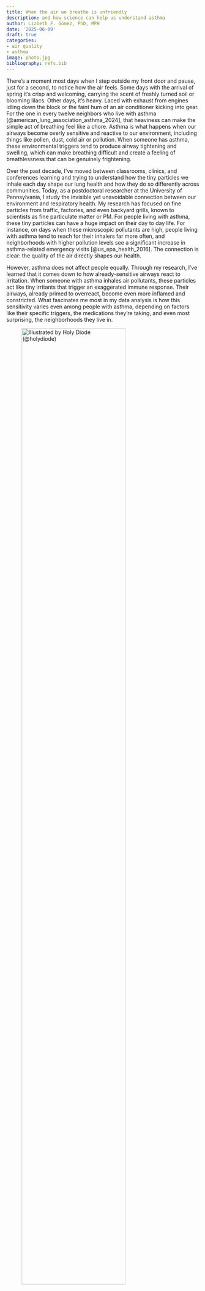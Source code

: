```yaml
---
title: When the air we breathe is unfriendly
description: and how science can help us understand asthma
author: Lizbeth F. Gómez, PhD, MPH
date: '2025-06-09'
draft: true
categories:
- air quality
- asthma
image: photo.jpg
bibliography: refs.bib
---
```


There's a moment most days when I step outside my front door and pause, just for
a second, to notice how the air feels. Some days with the arrival of spring it's
crisp and welcoming, carrying the scent of freshly turned soil or blooming
lilacs. Other days, it's heavy. Laced with exhaust from engines idling down the
block or the faint hum of an air conditioner kicking into gear. For the one in
every twelve neighbors who live with asthma
[@american_lung_association_asthma_2024], that heaviness can make the simple act
of breathing feel like a chore. Asthma is what happens when our airways become
overly sensitive and reactive to our environment, including things like pollen,
dust, cold air or pollution. When someone has asthma, these environmental
triggers tend to produce airway tightening and swelling, which can make
breathing difficult and create a feeling of breathlessness that can be genuinely
frightening.

Over the past decade, I've moved between classrooms, clinics, and conferences
learning and trying to understand how the tiny particles we inhale each day
shape our lung health and how they do so differently across communities. Today,
as a postdoctoral researcher at the University of Pennsylvania, I study the
invisible yet unavoidable connection between our environment and respiratory
health. My research has focused on fine particles from traffic, factories, and
even backyard grills, known to scientists as fine particulate matter or PM. For
people living with asthma, these tiny particles can have a huge impact on their
day to day life. For instance, on days when these microscopic pollutants are
high, people living with asthma tend to reach for their inhalers far more often,
and neighborhoods with higher pollution levels see a significant increase in
asthma-related emergency visits [@us_epa_health_2016]. The connection is clear:
the quality of the air directly shapes our health.

However, asthma does not affect people equally. Through my research, I've
learned that it comes down to how already-sensitive airways react to irritation.
When someone with asthma inhales air pollutants, these particles act like tiny
irritants that trigger an exaggerated immune response. Their airways, already
primed to overreact, become even more inflamed and constricted. What fascinates
me most in my data analysis is how this sensitivity varies even among people
with asthma, depending on factors like their specific triggers, the medications
they're taking, and even most surprising, the neighborhoods they live in.

::: {.flex-container .align-center}
![Illustrated by <a href="https://www.holydiode.com/">Holy Diode</a> (<a href="https://www.instagram.com/holy.diode/">\@holydiode</a>)](illustration.png){width=80%}
:::

Asthma is not simply a story of invisible particles and scientific measurements.
It's also about lived experiences. About kids who hesitate on playgrounds,
friends who limit their outings on smoky wildfire days, hazy summer evenings,
and neighbors who rearrange their days based on air quality alerts. Asthma
brings to light something deeply human: our vulnerability to the environment we
live in. What strikes me most as a scientist is how changeable this situation
really is. While genetics do matter, our environment and the air we collectively
breathe often tip the scale between health and illness. In recent years,
innovative treatments tailored to individuals' allergic profiles and specific
environmental triggers have become increasingly available, significantly
reducing hospital visits. At a community level, we've learned that neighborhoods
with more green spaces, parks, trees, and community gardens have lower asthma
rates. These are practical and attainable local solutions that, if well funded
and advocated for, can benefit everyone.

Even at home, we can improve our indoor air quality through seemingly modest
steps like maintaining good ventilation, choosing household plants known to
absorb pollutants, or routinely checking for allergens such as mold or dust
mites. These steps may seem small, yet together they can significantly ease the
daily struggles of people living with asthma. Asthma is a reminder that air
doesn't respect fences or boundaries. What circulates through one home
inevitably touches another. In this interconnectedness lies a powerful
opportunity to combine scientific understanding with community-driven actions.
In the community-engaged work that I have done, I consistently champion the idea
that we can collectively make our neighborhoods healthier by making our voices
heard to policymakers who, at the end of the day, can enact meaningful changes
when it comes to regulating pollution.

As a researcher, my goal is to help develop treatments that specifically
consider air pollution and other environmental factors. In the future, I hope to
see doctors and scientists routinely working together, using air-quality data to
personalize asthma management so that treatments aren't just responding to
symptoms, but actively preventing them. The hope is that one day, our
neighborhoods will be places where air pollution no longer dictates the quality
of our health, and where breathing safely isn't an aspiration, but the everyday
reality we all enjoy.

<hr>

::: {.callout-note title="About the author" style="" icon=false}
[Lizbeth F. Gómez](https://www.linkedin.com/in/lizbeth-gomez/) is an asthma
researcher and environmental epidemiologist postdoctoral fellow in the Division
of Pulmonary, Allergy and Critical Care Medicine at University of Pennsylvania.
She has a master's in Public Health in Molecular Epidemiology and a PhD in
Environmental Health Sciences. When she isn't cleaning data, you can find her
tending her garden or experimenting with new recipes.
:::

::: {.flex-container .align-center}
![Lizbeth collecting community health data in San Juan, Puerto Rico (2019) as
part of research examining respiratory health impacts in the aftermath of
hurricanes Irma and Maria.](LGomez-PR.jpg){width=90%}
:::
